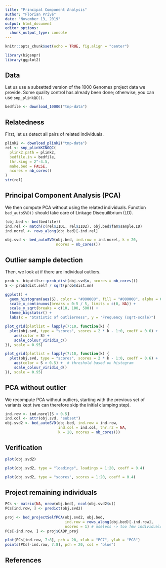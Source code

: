```yaml
---
title: "Principal Component Analysis"
author: "Florian Privé"
date: "November 13, 2019"
output: html_document
editor_options: 
  chunk_output_type: console
---
```


```r
knitr::opts_chunk$set(echo = TRUE, fig.align = "center")
```

```r
library(bigsnpr)
library(ggplot2)
```

## Data

Let us use a subsetted version of the 1000 Genomes project data we provide. Some quality control has already been done; otherwise, you can use `snp_plinkQC()`.

```r
bedfile <- download_1000G("tmp-data")
```

## Relatedness

First, let us detect all pairs of related individuals.

```r
plink2 <- download_plink2("tmp-data")
rel <- snp_plinkKINGQC(
  plink2.path = plink2,
  bedfile.in = bedfile,
  thr.king = 2^-4.5,
  make.bed = FALSE,
  ncores = nb_cores()
)
str(rel)
```

## Principal Component Analysis (PCA)

We then compute PCA without using the related individuals. Function `bed_autoSVD()` should take care of Linkage Disequilibrium (LD).

```r
(obj.bed <- bed(bedfile))
ind.rel <- match(c(rel$IID1, rel$IID2), obj.bed$fam$sample.ID)
ind.norel <- rows_along(obj.bed)[-ind.rel]

obj.svd <- bed_autoSVD(obj.bed, ind.row = ind.norel, k = 20, 
                       ncores = nb_cores())
```

## Outlier sample detection

Then, we look at if there are individual outliers.

```r
prob <- bigutilsr::prob_dist(obj.svd$u, ncores = nb_cores())
S <- prob$dist.self / sqrt(prob$dist.nn)

ggplot() +
  geom_histogram(aes(S), color = "#000000", fill = "#000000", alpha = 0.5) +
  scale_x_continuous(breaks = 0:5 / 5, limits = c(0, NA)) +
  scale_y_sqrt(breaks = c(10, 100, 500)) +
  theme_bigstatsr() +
  labs(x = "Statistic of outlierness", y = "Frequency (sqrt-scale)")

plot_grid(plotlist = lapply(7:10, function(k) {
  plot(obj.svd, type = "scores", scores = 2 * k - 1:0, coeff = 0.6) +
    aes(color = S) +
    scale_colour_viridis_c()
}), scale = 0.95)

plot_grid(plotlist = lapply(7:10, function(k) {
  plot(obj.svd, type = "scores", scores = 2 * k - 1:0, coeff = 0.6) +
    aes(color = S > 0.5) +  # threshold based on histogram
    scale_colour_viridis_d()
}), scale = 0.95)
```

## PCA without outlier

We recompute PCA without outliers, starting with the previous set of variants kept (we can therefore skip the initial clumping step).

```r
ind.row <- ind.norel[S < 0.5]
ind.col <- attr(obj.svd, "subset")
obj.svd2 <- bed_autoSVD(obj.bed, ind.row = ind.row, 
                        ind.col = ind.col, thr.r2 = NA,
                        k = 20, ncores = nb_cores())
```

## Verification

```r
plot(obj.svd2)
```


```r
plot(obj.svd2, type = "loadings", loadings = 1:20, coeff = 0.4)
```


```r
plot(obj.svd2, type = "scores", scores = 1:20, coeff = 0.4)
```

## Project remaining individuals

```r
PCs <- matrix(NA, nrow(obj.bed), ncol(obj.svd2$u))
PCs[ind.row, ] <- predict(obj.svd2)

proj <- bed_projectSelfPCA(obj.svd2, obj.bed, 
                           ind.row = rows_along(obj.bed)[-ind.row],
                           ncores = 1) # useless -> too few individuals
PCs[-ind.row, ] <- proj$OADP_proj
```

```r
plot(PCs[ind.row, 7:8], pch = 20, xlab = "PC7", ylab = "PC8")
points(PCs[-ind.row, 7:8], pch = 20, col = "blue")
```

## References

